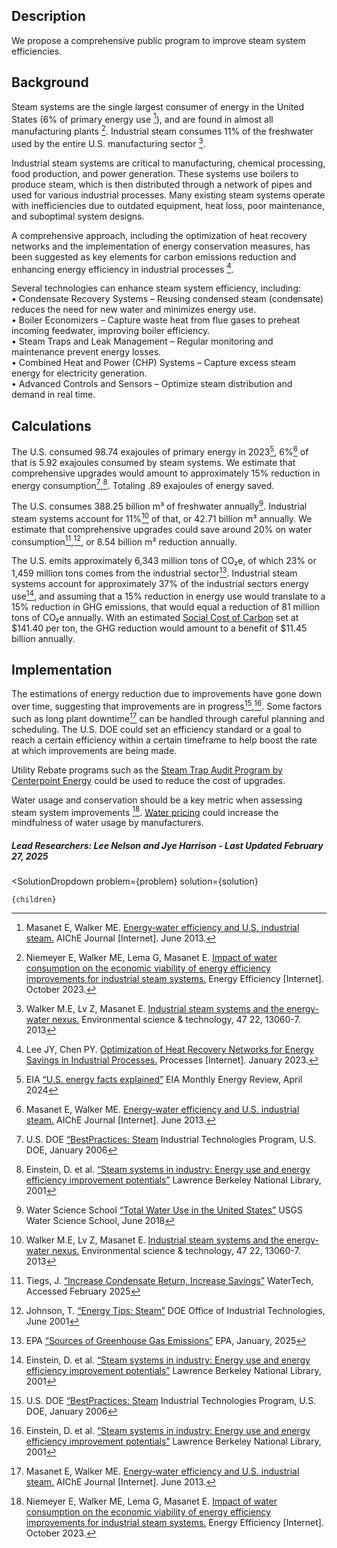 

## Description

We propose a comprehensive public program to improve steam system efficiencies.

## Background
Steam systems are the single largest consumer of energy in the United States (6% of primary energy use [^"2"]), and are found in almost all manufacturing plants [^"4"]. Industrial steam consumes 11% of the freshwater used by the entire U.S. manufacturing sector [^"3"].

Industrial steam systems are critical to manufacturing, chemical processing, food production, and power generation. These systems use boilers to produce steam, which is then distributed through a network of pipes and used for various industrial processes. Many existing steam systems operate with inefficiencies due to outdated equipment, heat loss, poor maintenance, and suboptimal system designs.

A comprehensive approach, including the optimization of heat recovery networks and the implementation of energy conservation measures, has been suggested as key elements for carbon emissions reduction and enhancing energy efficiency in industrial processes [^"5"].

Several technologies can enhance steam system efficiency, including:  
•	Condensate Recovery Systems – Reusing condensed steam (condensate) reduces the need for new water and minimizes energy use.  
•	Boiler Economizers – Capture waste heat from flue gases to preheat incoming feedwater, improving boiler efficiency.  
•	Steam Traps and Leak Management – Regular monitoring and maintenance prevent energy losses.  
•	Combined Heat and Power (CHP) Systems – Capture excess steam energy for electricity generation.  
•	Advanced Controls and Sensors – Optimize steam distribution and demand in real time.

## Calculations
The U.S. consumed 98.74 exajoules of primary energy in 2023[^"6"], 6%[^"2"] of that is 5.92 exajoules consumed by steam systems. We estimate that comprehensive upgrades would amount to approximately 15% reduction in energy consumption[^"7"],[^"8"]. Totaling .89 exajoules of energy saved. 

The U.S. consumes 388.25 billion m³ of freshwater annually[^"9"]. Industrial steam systems account for 11%[^"3"] of that, or 42.71 billion m³ annually. We estimate that comprehensive upgrades could save around 20% on water consumption[^"10"],[^"11"], or 8.54 billion m³ reduction annually.

The U.S. emits approximately 6,343 million tons of CO₂e, of which 23% or 1,459 million tons comes from the industrial sector[^"12"]. Industrial steam systems account for approximately 37% of the industrial sectors energy use[^"8"], and assuming that a 15% reduction in energy use would translate to a 15% reduction in GHG emissions, that would equal a reduction of 81 million tons of CO₂e annually. With an estimated [Social Cost of Carbon]( https://www.urbancruiseship.org/energy/energy_socioeconomics/carbon_pricing_e) set at $141.40 per ton, the GHG reduction would amount to a benefit of $11.45 billion annually.


## Implementation
The estimations of energy reduction due to improvements have gone down over time, suggesting that improvements are in progress[^"7"],[^"8"]. Some factors such as long plant downtime[^"2"] can be handled through careful planning and scheduling. The U.S. DOE could set an efficiency standard or a goal to reach a certain efficiency within a certain timeframe to help boost the rate at which improvements are being made.

Utility Rebate programs such as the [Steam Trap Audit Program by Centerpoint Energy]( https://www.centerpointenergy.com/en-us/business/save-energy-money/efficiency-programs-rebates/equipment-programs-and-rebates/steam-trap-audit) could be used to reduce the cost of upgrades.

Water usage and conservation should be a key metric when assessing steam system improvements [^"4"]. [Water pricing](https://www.urbancruiseship.org/matter/water/water_usage#water-pricing) could increase the mindfulness of water usage by manufacturers.

##### Lead Researchers: Lee Nelson and  Jye Harrison - Last Updated February 27, 2025

[^"1"]: Zuberi MJS, Hasanbeigi A, Morrow W. [Electrification of industrial boilers in the USA: potentials, challenges, and policy implications.](http://dx.doi.org/10.1007/s12053-022-10079-0) Energy Efficiency [Internet]. December 2022. 

[^"2"]: Masanet E, Walker ME. [Energy‐water efficiency and U.S. industrial steam.](http://dx.doi.org/10.1002/AIC.14148) AIChE Journal [Internet]. June 2013.

[^"3"]: Walker M.E, Lv Z, Masanet E. [Industrial steam systems and the energy-water nexus.](https://www.semanticscholar.org/paper/Industrial-steam-systems-and-the-energy-water-Walker-Lv/68088850e6f0c9814071c533c92e3d4fb18a5efd) Environmental science & technology, 47 22, 13060-7. 2013

[^"4"]: Niemeyer E, Walker ME, Lema G, Masanet E. [Impact of water consumption on the economic viability of energy efficiency improvements for industrial steam systems.](http://dx.doi.org/10.1007/s12053-023-10167-9) Energy Efficiency [Internet]. October 2023.

[^"5"]: Lee JY, Chen PY. [Optimization of Heat Recovery Networks for Energy Savings in Industrial Processes.](http://dx.doi.org/10.3390/pr11020321) Processes [Internet]. January 2023.

[^"6"]: EIA [“U.S. energy facts explained”]( https://www.eia.gov/energyexplained/us-energy-facts/) EIA Monthly Energy Review, April 2024

[^"7"]: U.S. DOE [“BestPractices: Steam](https://www.energy.gov/sites/prod/files/2014/05/f15/saveenergyinsteam.pdf) Industrial Technologies Program, U.S. DOE, January 2006

[^"8"]: Einstein, D. et al. [“Steam systems in industry: Energy use and energy efficiency improvement potentials”]( https://escholarship.org/uc/item/3m1781f1) Lawrence Berkeley National Library, 2001

[^"9"]: Water Science School [“Total Water Use in the United States”]( https://www.usgs.gov/special-topics/water-science-school/science/total-water-use-united-states) USGS Water Science School, June 2018

[^"10"]: Tiegs, J. [“Increase Condensate Return, Increase Savings”]( https://www.watertechusa.com/improving-condensate-return) WaterTech, Accessed February 2025

[^"11"]: Johnson, T. [“Energy Tips: Steam”](https://www.nrel.gov/docs/fy01osti/27654.pdf) DOE Office of Industrial Technologies, June 2001

[^"12"]: EPA [“Sources of Greenhouse Gas Emissions”]( https://www.epa.gov/ghgemissions/sources-greenhouse-gas-emissions) EPA, January, 2025


  <SolutionDropdown 
    problem={problem} 
    solution={solution}
  >
    {children}
  </SolutionDropdown>